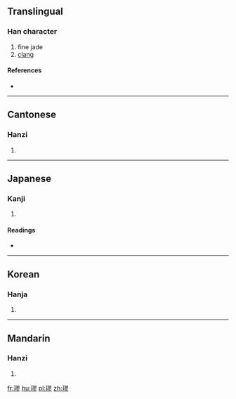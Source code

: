 ==Translingual==

===Han character===
{{Han char|rn=96|rad=玉|as=11|sn=15|four=1712<sub>2</sub>|canj=一土尸一竹 (MGSMH)}}

# fine jade
# [[clang]]

====References====
* {{Han ref|kx=0741.040|dkj=21202|dj=1150.220|hdz=21136.080|uh=7486|ud=29830|bh=E6A5|bd=59045}}

----

==Cantonese==

===Hanzi===
{{yue-hanzi|jyut=kau4|y=kau4}}

# {{defn|lang=yue|sort=玉11}}

----

==Japanese==

===Kanji===
{{ja-kanji|grade=|rs=玉11}}

# {{defn|lang=ja|sort=玉11}}

====Readings====
* {{ja-readings|on=[[きゅう]] (kyū), [[く]] (ku), [[ゆう]] (yū), [[ゆ]] (yu)|kun=|nanori=}}

----

==Korean==

===Hanja===
{{ko-hanja|hangeul=구|eumhun=|rv=gu|mr=ku|y=kwu}}

# {{defn|lang=ko|sort=玉11}}

----

==Mandarin==

===Hanzi===
{{cmn-hanzi|pin=[[qiú]] ([[qiu2]])|wg=ch'iu<sup>2</sup>}}

# {{defn|lang=cmn|sort=玉11}}

[[fr:璆]]
[[hu:璆]]
[[pl:璆]]
[[zh:璆]]